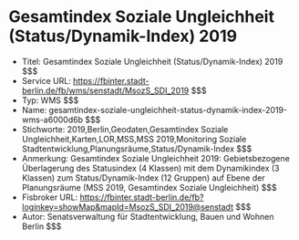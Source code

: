# Gesamtindex Soziale Ungleichheit (Status/Dynamik-Index) 2019
- Titel: Gesamtindex Soziale Ungleichheit (Status/Dynamik-Index) 2019 $$$
- Service URL: https://fbinter.stadt-berlin.de/fb/wms/senstadt/MsozS_SDI_2019 $$$
- Typ: WMS $$$
- Name: gesamtindex-soziale-ungleichheit-status-dynamik-index-2019-wms-a6000d6b $$$
- Stichworte: 2019,Berlin,Geodaten,Gesamtindex Soziale Ungleichheit,Karten,LOR,MSS,MSS 2019,Monitoring Soziale Stadtentwicklung,Planungsräume,Status/Dynamik-Index $$$
- Anmerkung: Gesamtindex Soziale Ungleichheit 2019: Gebietsbezogene Überlagerung des Statusindex (4 Klassen) mit dem Dynamikindex (3 Klassen) zum Status/Dynamik-Index (12 Gruppen) auf Ebene der Planungsräume (MSS 2019, Gesamtindex Soziale Ungleichheit) $$$
- Fisbroker URL: https://fbinter.stadt-berlin.de/fb?loginkey=showMap&mapId=MsozS_SDI_2019@senstadt $$$
- Autor: Senatsverwaltung für Stadtentwicklung, Bauen und Wohnen Berlin $$$
